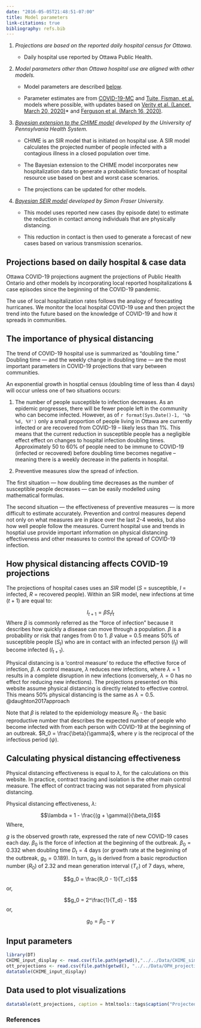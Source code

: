 ```yaml
---
date: "2016-05-05T21:48:51-07:00"
title: Model parameters
link-citations: true
bibliography: refs.bib
---
```


1) *Projections are based on the reported daily hospital census for Ottawa.*  

    - Daily hospital use reported by Ottawa Public Health.
    

2) *Model parameters other than Ottawa hospital use are aligned with other models.*
    
    - Model parameters are described [below](#parameters). 
    
    - Parameter estimates are from [COVID-19-MC](https://www.covid-19-mc.ca/interactive-model) and [Tuite, Fisman, et al.](https://www.medrxiv.org/content/10.1101/2020.03.24.20042705v1) models where possible, with updates based on [Verity et al. (Lancet, March 20, 2020)](https://www.thelancet.com/journals/laninf/article/PIIS1473-3099(20)30243-7/fulltext)* and [Ferguson et al. (March 16, 2020)](https://www.imperial.ac.uk/media/imperial-college/medicine/sph/ide/gida-fellowships/Imperial-College-COVID19-NPI-modelling-16-03-2020.pdf). 

3) *[Bayesian extension to the CHIME model](https://github.com/pennsignals/chime_sims) developed by the University of Pennsylvania Health System.*  

    - CHIME is an SIR model that is initiated on hospital use. A SIR model calculates the projected number of people infected with a contagious illness in a closed population over time. 
    
    - The Bayesian extension to the CHIME model incorporates new hospitalization data to generate a probabilistic forecast of hospital resource use based on best and worst case scenarios.

    - The projections can be updated for other models. 
    
4) *[Bayesian SEIR model](https://github.com/seananderson/covidseir) developed by Simon Fraser University.*

    - This model uses reported new cases (by episode date) to estimate the reduction in contact among individuals that are physically distancing.
    
    - This reduction in contact is then used to generate a forecast of new cases based on various transmission scenarios.

## Projections based on daily hospital & case data {#hospital-census}

Ottawa COVID-19 projections augment the projections of Public Health Ontario and other models by incorporating local reported hospitalizations & case episodes since the beginning of the COVID-19 pandemic.  

The use of local hospitalization rates follows the analogy of forecasting hurricanes. We monitor the local hospital COVID-19 use and then project the trend into the future based on the knowledge of COVID-19 and how it spreads in communities. 

## The importance of physical distancing {#physical-distancing}

The trend of COVID-19 hospital use is summarized as “doubling time.” Doubling time — and the weekly change in doubling time — are the most important parameters in COVID-19 projections that vary between communities. 

An exponential growth in hosptial census (doubling time of less than 4 days) will occur unless one of two situations occurs:  

1) The number of people susceptible to infection decreases. As an epidemic progresses, there will be fewer people left in the community who can become infected. However, as of  `r format(Sys.Date()-1, '%b %d, %Y')` only a small proportion of people living in Ottawa are currently infected or are recovered from COVID-19 -- likely less than 1%. This means that the current reduction in susceptible people has a negligible effect effect on changes to hospital infection doubling times. Approximately 50 to 60% of people need to be immune to COVID-19 (infected or recovered) before doubling time becomes negative -- meaning there is a weekly decrease in the patients in hospital.

2) Preventive measures slow the spread of infection. 

The first situation — how doubling time decreases as the number of susceptible people decreases — can be easily modelled using mathematical formulas. 

The second situation — the effectiveness of preventive measures — is more difficult to estimate accurately. Prevention and control measures depend not only on what  measures are in place over the last 2-4 weeks, but also how well people follow the measures. Current hospital use and trends in hosptial use provide important information on physical distancing effectiveness and other measures to control the spread of COVID-19 infection.

## How physical distancing affects COVID-19 projections {#distancing-math}

The projections of hospital cases uses an $SIR$ model ($S$ = susceptible, $I$ = infected, $R$ = recovered people). Within an SIR model, 
new infections at time ($t+1$) are equal to:

$$I_{t+1} = \beta S_t I_t $$
Where $\beta$ is commonly referred as the "force of infection" because it describes how quickly a disease can move through a population. $\beta$ is a probability or risk that ranges from 0 to 1. $\beta$ value = 0.5 means 50% of susceptible people ($S_t$) who are in contact with an infected person ($I_t$) will become infected ($I_{t+1}$). 

Physical distancing is a 'control measure' to reduce the effective force of infection, $\beta$. A control measure, $\lambda$ reduces new infections, where $\lambda = 1$ results in a complete disruption in new infections (conversely, $\lambda = 0$ has no effect for reducing new infections). The projections presented on this website assume physical distancing is directly related to effective control. This means 50% physical distancing is the same as $\lambda = 0.5$. @daughton2017approach

Note that $\beta$ is related to the epidemiology measure $R_0$ - the basic reproductive number that describes the expected number of people who become infected with from each person with COVID-19 at the beginning of an outbreak. $R_0 = \frac{\beta}{\gamma}$, where $\gamma$ is the reciprocal of the infectious period ($\psi$).

## Calculating physical distancing effectiveness {#distancing}

Physical distancing effectiveness is equal to $\lambda$, for the calculations on this website. In practice, contract tracing and isolation is the other main control measure. The effect of contract tracing was not separated from physical distancing. 

Physical distancing effectiveness, $\lambda$:

$$\lambda = 1 - \frac{(g + \gamma)}{\beta_0}$$
Where,

$g$ is the observed growth rate, expressed the rate of new COVID-19 cases each day.
$\beta_0$ is the force of infection at the beginning of the outbreak. $\beta_0 = 0.332$ when doubling time $D_t = 4$ days (or growth rate at the beginning of the outbreak, $g_0 = 0.189$). In turn, $g_0$ is derived from a basic reproduction number ($R_0$) of 2.32 and mean generation interval ($T_c$) of 7 days, where,

$$g_0 = \frac{R_0 - 1}{T_c}$$
or, 

$$g_0 = 2^\frac{1}{T_d} - 1$$
or,

$$g_0 = \beta_0 - \gamma$$


## Input parameters {#parameters}

```r
library(DT)
CHIME_input_display <- read.csv(file.path(getwd(),"../../Data/CHIME_sim_OTT_parameters.csv"))
ott_projections <- read.csv(file.path(getwd(), "../../Data/OPH_projection_estimates.csv"))
datatable(CHIME_input_display)
```

## Data used to plot visualizations {#plot-data}

```r
datatable(ott_projections, caption = htmltools::tags$caption("Projected data", style="font-size: 20px"), options = list(scrollX = TRUE))
```

### References {#references}